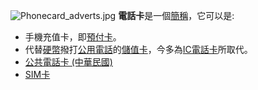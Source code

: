 [[File:Phonecard_adverts.jpg|thumb]]
'''電話卡'''是一個[[簡稱|簡稱]]，它可以是:
*手機充值卡，即[[預付卡|預付卡]]。
*代替[[硬幣|硬幣]]撥打[[公用電話|公用電話]]的[[儲值卡|儲值卡]]，今多為[[IC電話卡|IC電話卡]]所取代。
*[[公共電話卡_(中華民國)|公共電話卡 (中華民國)]]
*[[SIM卡|SIM卡]]
{{disambig|Cat=組織機構消歧義}}